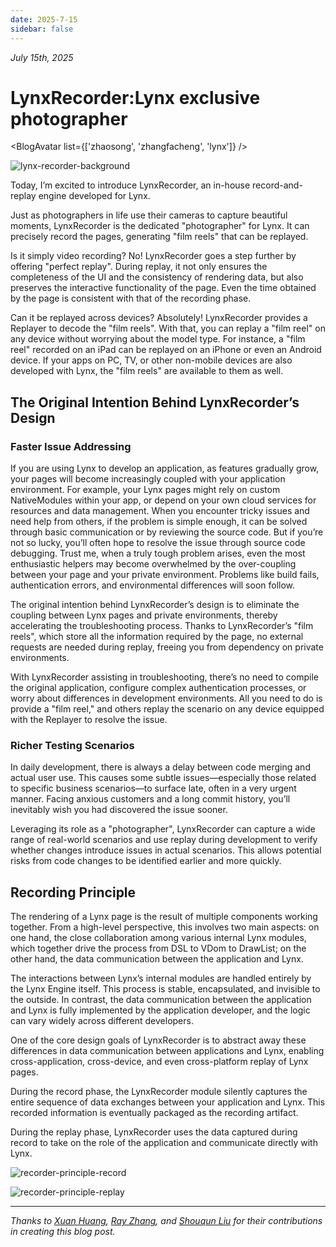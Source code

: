 ```yaml
---
date: 2025-7-15
sidebar: false
---
```



_July 15th, 2025_

# LynxRecorder:Lynx exclusive photographer

<BlogAvatar list={['zhaosong', 'zhangfacheng', 'lynx']} />

![lynx-recorder-background](https://lf-lynx.tiktok-cdns.com/obj/lynx-artifacts-oss-sg/plugin/static/lynx-recorder-banner.svg)

Today, I’m excited to introduce LynxRecorder, an in-house record-and-replay engine developed for Lynx.

Just as photographers in life use their cameras to capture beautiful moments, LynxRecorder is the dedicated "photographer" for Lynx. It can precisely record the pages, generating "film reels" that can be replayed.

Is it simply video recording? No! LynxRecorder goes a step further by offering "perfect replay". During replay, it not only ensures the completeness of the UI and the consistency of rendering data, but also preserves the interactive functionality of the page. Even the time obtained by the page is consistent with that of the recording phase.

Can it be replayed across devices? Absolutely! LynxRecorder provides a Replayer to decode the "film reels". With that, you can replay a "film reel" on any device without worrying about the model type. For instance, a "film reel" recorded on an iPad can be replayed on an iPhone or even an Android device. If your apps on PC, TV, or other non-mobile devices are also developed with Lynx, the "film reels" are available to them as well.

## The Original Intention Behind LynxRecorder’s Design

### Faster Issue Addressing

If you are using Lynx to develop an application, as features gradually grow, your pages will become increasingly coupled with your application environment. For example, your Lynx pages might rely on custom NativeModules within your app, or depend on your own cloud services for resources and data management.
When you encounter tricky issues and need help from others, if the problem is simple enough, it can be solved through basic communication or by reviewing the source code. But if you’re not so lucky, you’ll often hope to resolve the issue through source code debugging. Trust me, when a truly tough problem arises, even the most enthusiastic helpers may become overwhelmed by the over-coupling between your page and your private environment. Problems like build fails, authentication errors, and environmental differences will soon follow.

The original intention behind LynxRecorder’s design is to eliminate the coupling between Lynx pages and private environments, thereby accelerating the troubleshooting process. Thanks to LynxRecorder’s "film reels", which store all the information required by the page, no external requests are needed during replay, freeing you from dependency on private environments.

With LynxRecorder assisting in troubleshooting, there’s no need to compile the original application, configure complex authentication processes, or worry about differences in development environments. All you need to do is provide a "film reel," and others replay the scenario on any device equipped with the Replayer to resolve the issue.

### Richer Testing Scenarios

In daily development, there is always a delay between code merging and actual user use. This causes some subtle issues—especially those related to specific business scenarios—to surface late, often in a very urgent manner. Facing anxious customers and a long commit history, you’ll inevitably wish you had discovered the issue sooner.

Leveraging its role as a "photographer", LynxRecorder can capture a wide range of real-world scenarios and use replay during development to verify whether changes introduce issues in actual scenarios. This allows potential risks from code changes to be identified earlier and more quickly.

## Recording Principle

The rendering of a Lynx page is the result of multiple components working together. From a high-level perspective, this involves two main aspects: on one hand, the close collaboration among various internal Lynx modules, which together drive the process from DSL to VDom to DrawList; on the other hand, the data communication between the application and Lynx.

The interactions between Lynx’s internal modules are handled entirely by the Lynx Engine itself. This process is stable, encapsulated, and invisible to the outside. In contrast, the data communication between the application and Lynx is fully implemented by the application developer, and the logic can vary widely across different developers.

One of the core design goals of LynxRecorder is to abstract away these differences in data communication between applications and Lynx, enabling cross-application, cross-device, and even cross-platform replay of Lynx pages.

During the record phase, the LynxRecorder module silently captures the entire sequence of data exchanges between your application and Lynx. This recorded information is eventually packaged as the recording artifact.

During the replay phase, LynxRecorder uses the data captured during record to take on the role of the application and communicate directly with Lynx.

<div
  style={{
    display: 'flex',
    justifyContent: 'center',
    alignItems: 'center',
    gap: '20px',
  }}
>
<img
  src="https://lf-lynx.tiktok-cdns.com/obj/lynx-artifacts-oss-sg/plugin/static/recorder-principle-record.svg" alt="recorder-principle-record"
/>

<img
  src="https://lf-lynx.tiktok-cdns.com/obj/lynx-artifacts-oss-sg/plugin/static/recorder-principle-replay.svg"
  alt="recorder-principle-replay"
/>

</div>

---

_Thanks to [Xuan Huang](https://x.com/huxpro), [Ray Zhang](https://x.com/zoolsher), and [Shouqun Liu](https://x.com/liushouqun) for their contributions in creating this blog post._
